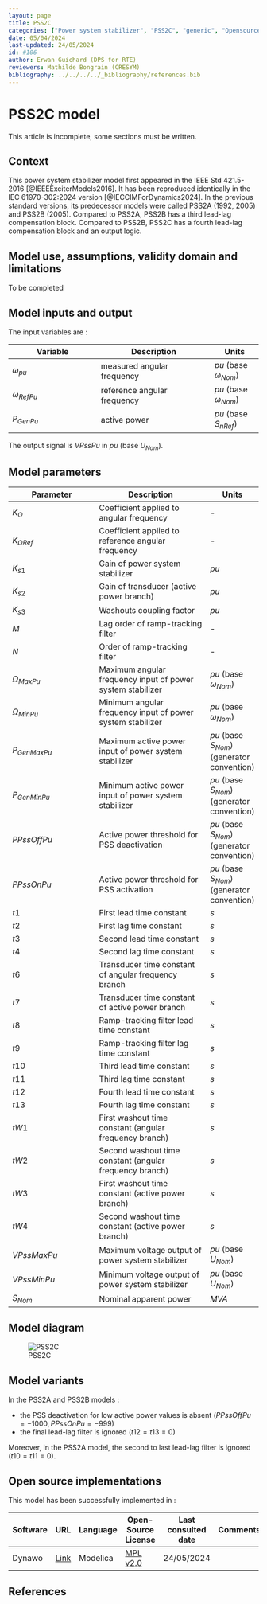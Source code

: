 ```yaml
---
layout: page
title: PSS2C
categories: ["Power system stabilizer", "PSS2C", "generic", "Opensource", "CIM model", "RMS", "phasor", "MRL4", "Single phase", "PssIEEE2C", "IEEE", "dynawo", "#106"]
date: 05/04/2024
last-updated: 24/05/2024
id: #106
author: Erwan Guichard (DPS for RTE)
reviewers: Mathilde Bongrain (CRESYM)
bibliography: ../../../../_bibliography/references.bib
---
```

# PSS2C model

This article is incomplete, some sections must be written.

## Context

This power system stabilizer model first appeared in the IEEE Std 421.5-2016 [@IEEEExciterModels2016]. It has been reproduced identically in the IEC 61970-302:2024 version [@IECCIMForDynamics2024].
In the previous standard versions, its predecessor models were called PSS2A (1992, 2005) and PSS2B (2005). Compared to PSS2A, PSS2B has a third lead-lag compensation block. Compared to PSS2B, PSS2C has a fourth lead-lag compensation block and an output logic.

## Model use, assumptions, validity domain and limitations

To be completed

## Model inputs and output

The input variables are :

| Variable | Description | Units |
|-----------|--------------| ------|
| $\omega_{pu}$ |measured angular frequency | $pu$ (base $\omega_{Nom}$)|
| $\omega_{RefPu}$ |reference angular frequency|$pu$ (base $\omega_{Nom}$)|
| $P_{GenPu}$ |active power|$pu$ (base $S_{nRef}$)|

The output signal is $VPssPu$ in $pu$ (base $U_{Nom}$).

## Model parameters

| Parameter | Description | Units |
|-----------|--------------| ------|
| $K_{\Omega}$ |Coefficient applied to angular frequency|-|
| $K_{\Omega Ref}$ |Coefficient applied to reference angular frequency|-|
| $K_{s1}$ |Gain of power system stabilizer|$pu$|
| $K_{s2}$ |Gain of transducer (active power branch)|$pu$|
| $K_{s3}$ |Washouts coupling factor|$pu$|
| $M$ |Lag order of ramp-tracking filter|-|
| $N$ |Order of ramp-tracking filter|-|
| $\Omega_{MaxPu}$ |Maximum angular frequency input of power system stabilizer|$pu$ (base $\omega_{Nom}$)|
| $\Omega_{MinPu}$ |Minimum angular frequency input of power system stabilizer|$pu$ (base $\omega_{Nom}$)|
| $P_{GenMaxPu}$ |Maximum active power input of power system stabilizer|$pu$ (base $S_{Nom}$) (generator convention)|
| $P_{GenMinPu}$ |Minimum active power input of power system stabilizer|$pu$ (base $S_{Nom}$) (generator convention)|
| $PPssOffPu$ |Active power threshold for PSS deactivation|$pu$ (base $S_{Nom}$) (generator convention)|
| $PPssOnPu$ |Active power threshold for PSS activation|$pu$ (base $S_{Nom}$) (generator convention)|
| $t1$ |First lead time constant|$s$|
| $t2$ |First lag time constant|$s$|
| $t3$ |Second lead time constant|$s$|
| $t4$ |Second lag time constant|$s$|
| $t6$ |Transducer time constant of angular frequency branch|$s$|
| $t7$ |Transducer time constant of active power branch|$s$|
| $t8$ |Ramp-tracking filter lead time constant|$s$|
| $t9$ |Ramp-tracking filter lag time constant|$s$|
| $t10$ |Third lead time constant|$s$|
| $t11$ |Third lag time constant|$s$|
| $t12$ |Fourth lead time constant|$s$|
| $t13$ |Fourth lag time constant|$s$|
| $tW1$ |First washout time constant (angular frequency branch)|$s$|
| $tW2$ |Second washout time constant (angular frequency branch)|$s$|
| $tW3$ |First washout time constant (active power branch)|$s$|
| $tW4$ |Second washout time constant (active power branch)|$s$|
| $VPssMaxPu$ |Maximum voltage output of power system stabilizer|$pu$ (base $U_{Nom}$)|
| $VPssMinPu$ |Minimum voltage output of power system stabilizer|$pu$ (base $U_{Nom}$)|
| $S_{Nom}$ |Nominal apparent power|$MVA$|

## Model diagram

![PSS2C](PSS2C.drawio.svg){#fig-PSS2C fig-alt="PSS2C model diagram"}

## Model variants

In the PSS2A and PSS2B models :

- the PSS deactivation for low active power values is absent $(PPssOffPu = -1000, PPssOnPu = -999)$
- the final lead-lag filter is ignored $(t12 = t13 = 0)$

Moreover, in the PSS2A model, the second to last lead-lag filter is ignored $(t10 = t11 = 0)$.

## Open source implementations

This model has been successfully implemented in :

| Software      | URL | Language | Open-Source License | Last consulted date | Comments |
| ------------- | --- | -------- | ------------------- | ------------------- | -------- |
| Dynawo | [Link](https://github.com/dynawo/dynawo) | Modelica | [MPL v2.0](https://www.mozilla.org/en-US/MPL/2.0/)  | 24/05/2024 |  |

## References
::: {#refs}
:::
